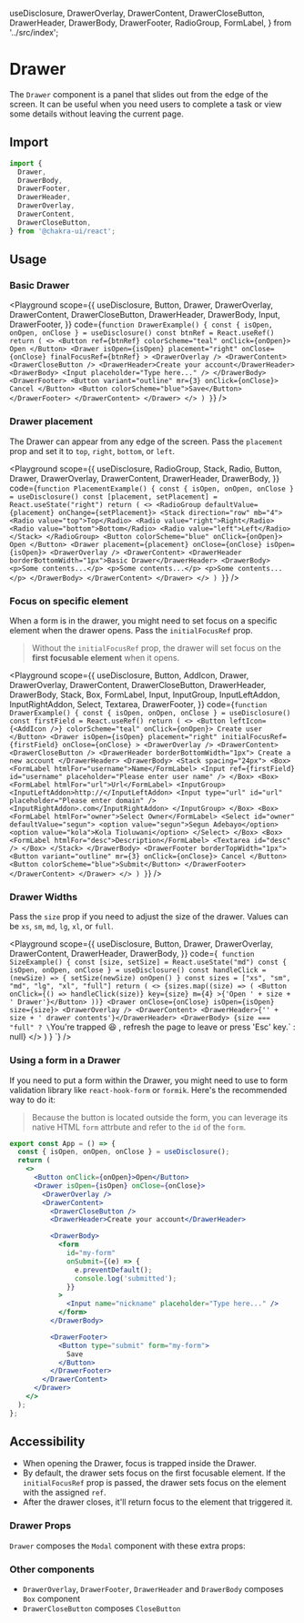   useDisclosure,
  DrawerOverlay,
  DrawerContent,
  DrawerCloseButton,
  DrawerHeader,
  DrawerBody,
  DrawerFooter,
  RadioGroup,
  FormLabel,
} from '../src/index';


# Drawer

The `Drawer` component is a panel that slides out from the edge of the screen.
It can be useful when you need users to complete a task or view some details
without leaving the current page.

## Import

```js
import {
  Drawer,
  DrawerBody,
  DrawerFooter,
  DrawerHeader,
  DrawerOverlay,
  DrawerContent,
  DrawerCloseButton,
} from '@chakra-ui/react';
```

## Usage

### Basic Drawer

<Playground
  scope={{
    useDisclosure,
    Button,
    Drawer,
    DrawerOverlay,
    DrawerContent,
    DrawerCloseButton,
    DrawerHeader,
    DrawerBody,
    Input,
    DrawerFooter,
  }}
  code={`
function DrawerExample() {
  const { isOpen, onOpen, onClose } = useDisclosure()
  const btnRef = React.useRef()
  return (
    <>
      <Button ref={btnRef} colorScheme="teal" onClick={onOpen}>
        Open
      </Button>
      <Drawer
        isOpen={isOpen}
        placement="right"
        onClose={onClose}
        finalFocusRef={btnRef}
      >
        <DrawerOverlay />
        <DrawerContent>
          <DrawerCloseButton />
          <DrawerHeader>Create your account</DrawerHeader>
          <DrawerBody>
            <Input placeholder="Type here..." />
          </DrawerBody>
          <DrawerFooter>
            <Button variant="outline" mr={3} onClick={onClose}>
              Cancel
            </Button>
            <Button colorScheme="blue">Save</Button>
          </DrawerFooter>
        </DrawerContent>
      </Drawer>
    </>
  )
}
`}
/>

### Drawer placement

The Drawer can appear from any edge of the screen. Pass the `placement` prop and
set it to `top`, `right`, `bottom`, or `left`.

<Playground
  scope={{
    useDisclosure,
    RadioGroup,
    Stack,
    Radio,
    Button,
    Drawer,
    DrawerOverlay,
    DrawerContent,
    DrawerHeader,
    DrawerBody,
  }}
  code={`
function PlacementExample() {
  const { isOpen, onOpen, onClose } = useDisclosure()
  const [placement, setPlacement] = React.useState("right")
  return (
    <>
      <RadioGroup defaultValue={placement} onChange={setPlacement}>
        <Stack direction="row" mb="4">
          <Radio value="top">Top</Radio>
          <Radio value="right">Right</Radio>
          <Radio value="bottom">Bottom</Radio>
          <Radio value="left">Left</Radio>
        </Stack>
      </RadioGroup>
      <Button colorScheme="blue" onClick={onOpen}>
        Open
      </Button>
      <Drawer placement={placement} onClose={onClose} isOpen={isOpen}>
        <DrawerOverlay />
        <DrawerContent>
          <DrawerHeader borderBottomWidth="1px">Basic Drawer</DrawerHeader>
          <DrawerBody>
            <p>Some contents...</p>
            <p>Some contents...</p>
            <p>Some contents...</p>
          </DrawerBody>
        </DrawerContent>
      </Drawer>
    </>
  )
}
`}
/>

### Focus on specific element

When a form is in the drawer, you might need to set focus on a specific element
when the drawer opens. Pass the `initialFocusRef` prop.

> Without the `initialFocusRef` prop, the drawer will set focus on the **first
> focusable element** when it opens.

<Playground
  scope={{
    useDisclosure,
    Button,
    AddIcon,
    Drawer,
    DrawerOverlay,
    DrawerContent,
    DrawerCloseButton,
    DrawerHeader,
    DrawerBody,
    Stack,
    Box,
    FormLabel,
    Input,
    InputGroup,
    InputLeftAddon,
    InputRightAddon,
    Select,
    Textarea,
    DrawerFooter,
  }}
  code={`
function DrawerExample() {
  const { isOpen, onOpen, onClose } = useDisclosure()
  const firstField = React.useRef()
  return (
    <>
      <Button leftIcon={<AddIcon />} colorScheme="teal" onClick={onOpen}>
        Create user
      </Button>
      <Drawer
        isOpen={isOpen}
        placement="right"
        initialFocusRef={firstField}
        onClose={onClose}
      >
        <DrawerOverlay />
        <DrawerContent>
          <DrawerCloseButton />
          <DrawerHeader borderBottomWidth="1px">
            Create a new account
          </DrawerHeader>
          <DrawerBody>
            <Stack spacing="24px">
              <Box>
                <FormLabel htmlFor="username">Name</FormLabel>
                <Input
                  ref={firstField}
                  id="username"
                  placeholder="Please enter user name"
                />
              </Box>
              <Box>
                <FormLabel htmlFor="url">Url</FormLabel>
                <InputGroup>
                  <InputLeftAddon>http://</InputLeftAddon>
                  <Input
                    type="url"
                    id="url"
                    placeholder="Please enter domain"
                  />
                  <InputRightAddon>.com</InputRightAddon>
                </InputGroup>
              </Box>
              <Box>
                <FormLabel htmlFor="owner">Select Owner</FormLabel>
                <Select id="owner" defaultValue="segun">
                  <option value="segun">Segun Adebayo</option>
                  <option value="kola">Kola Tioluwani</option>
                </Select>
              </Box>
              <Box>
                <FormLabel htmlFor="desc">Description</FormLabel>
                <Textarea id="desc" />
              </Box>
            </Stack>
          </DrawerBody>
          <DrawerFooter borderTopWidth="1px">
            <Button variant="outline" mr={3} onClick={onClose}>
              Cancel
            </Button>
            <Button colorScheme="blue">Submit</Button>
          </DrawerFooter>
        </DrawerContent>
      </Drawer>
    </>
  )
}
`}
/>

### Drawer Widths

Pass the `size` prop if you need to adjust the size of the drawer. Values can be
`xs`, `sm`, `md`, `lg`, `xl`, or `full`.

<Playground
  scope={{
    useDisclosure,
    Button,
    Drawer,
    DrawerOverlay,
    DrawerContent,
    DrawerHeader,
    DrawerBody,
  }}
  code={`
function SizeExample() {
  const [size, setSize] = React.useState("md")
  const { isOpen, onOpen, onClose } = useDisclosure()
  const handleClick = (newSize) => {
    setSize(newSize)
    onOpen()
  }
  const sizes = ["xs", "sm", "md", "lg", "xl", "full"]
  return (
    <>
      {sizes.map((size) => (
        <Button
          onClick={() => handleClick(size)}
          key={size}
          m={4}
        >{'Open ' + size + ' Drawer'}</Button>
      ))}
      <Drawer onClose={onClose} isOpen={isOpen} size={size}>
        <DrawerOverlay />
        <DrawerContent>
          <DrawerHeader>{'' + size + ' drawer contents'}</DrawerHeader>
          <DrawerBody>
            {size === "full"
              ? \`You're trapped 😆 , refresh the page to leave or press 'Esc' key.\`
              : null}
          </DrawerBody>
        </DrawerContent>
      </Drawer>
    </>
  )
}
`}
/>

### Using a form in a Drawer

If you need to put a form within the Drawer, you might need to use to form
validation library like `react-hook-form` or `formik`. Here's the recommended
way to do it:

> Because the button is located outside the form, you can leverage its native
> HTML `form` attrbute and refer to the `id` of the `form`.

```jsx live=false
export const App = () => {
  const { isOpen, onOpen, onClose } = useDisclosure();
  return (
    <>
      <Button onClick={onOpen}>Open</Button>
      <Drawer isOpen={isOpen} onClose={onClose}>
        <DrawerOverlay />
        <DrawerContent>
          <DrawerCloseButton />
          <DrawerHeader>Create your account</DrawerHeader>

          <DrawerBody>
            <form
              id="my-form"
              onSubmit={(e) => {
                e.preventDefault();
                console.log('submitted');
              }}
            >
              <Input name="nickname" placeholder="Type here..." />
            </form>
          </DrawerBody>

          <DrawerFooter>
            <Button type="submit" form="my-form">
              Save
            </Button>
          </DrawerFooter>
        </DrawerContent>
      </Drawer>
    </>
  );
};
```

## Accessibility

- When opening the Drawer, focus is trapped inside the Drawer.
- By default, the drawer sets focus on the first focusable element. If the
  `initialFocusRef` prop is passed, the drawer sets focus on the element with
  the assigned `ref`.
- After the drawer closes, it'll return focus to the element that triggered it.

### Drawer Props

`Drawer` composes the `Modal` component with these extra props:

<PropsTable of="Drawer" />

### Other components

- `DrawerOverlay`, `DrawerFooter`, `DrawerHeader` and `DrawerBody` composes
  `Box` component
- `DrawerCloseButton` composes `CloseButton`
